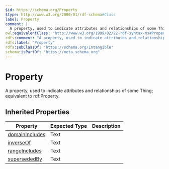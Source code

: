 ```yaml
---
$id: https://schema.org/Property
$type: http://www.w3.org/2000/01/rdf-schema#Class
label: Property
comment: |
  A property, used to indicate attributes and relationships of some Thing; equivalent to rdf:Property.
owl:equivalentClass: "http://www.w3.org/1999/02/22-rdf-syntax-ns#Property"
rdfs:comment: "A property, used to indicate attributes and relationships of some Thing; equivalent to rdf:Property."
rdfs:label: "Property"
rdfs:subClassOf: "https://schema.org/Intangible"
schema:isPartOf: "https://meta.schema.org"
---
```


# Property

A property, used to indicate attributes and relationships of some Thing; equivalent to rdf:Property.

## Inherited Properties

| Property | Expected Type | Description |
| --- | --- | --- |
| [domainIncludes](https://schema.org/domainIncludes) | Text |  |
| [inverseOf](https://schema.org/inverseOf) | Text |  |
| [rangeIncludes](https://schema.org/rangeIncludes) | Text |  |
| [supersededBy](https://schema.org/supersededBy) | Text |  |
